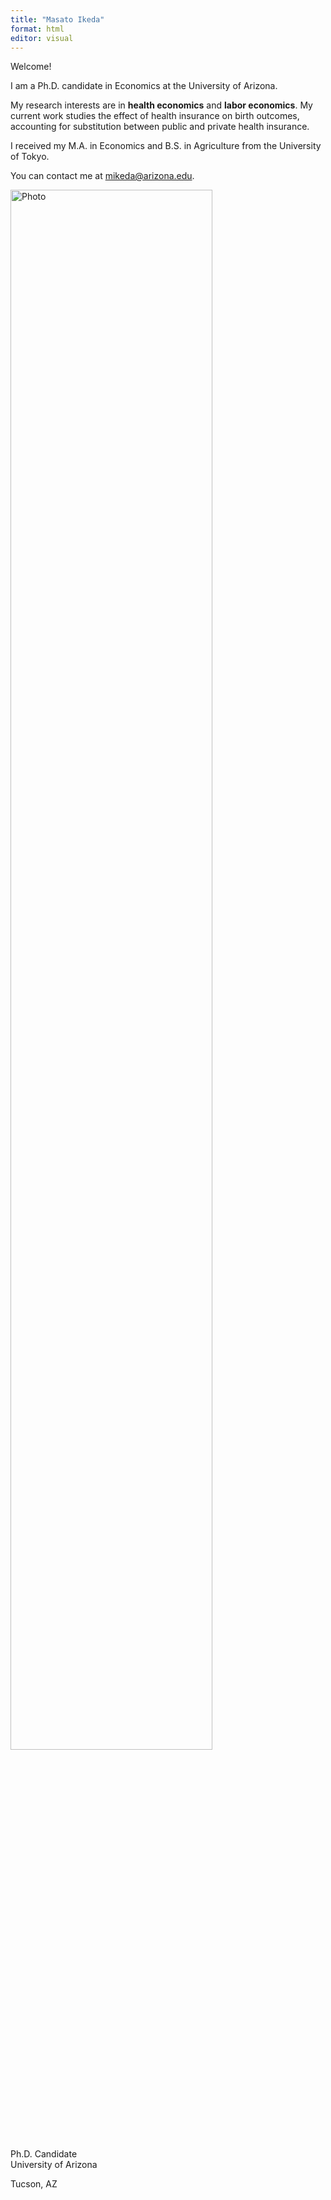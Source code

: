 ```yaml
---
title: "Masato Ikeda"
format: html
editor: visual
---
```


::: grid

::: g-col-8
Welcome!

I am a Ph.D. candidate in Economics at the University of Arizona.

My research interests are in **health economics** and **labor economics**. My current work studies the effect of health insurance on birth outcomes, accounting for substitution between public and private health insurance.

I received my M.A. in Economics and B.S. in Agriculture from the University of Tokyo.

You can contact me at [mikeda\@arizona.edu](mailto:%20mikeda@arizona.edu).
:::

::: g-col-4
![Photo](images/profile_pic.jpg){width="80%"}\

Ph.D. Candidate\
University of Arizona

<i class="fa-solid fa-location-dot"></i> Tucson, AZ
:::
:::
